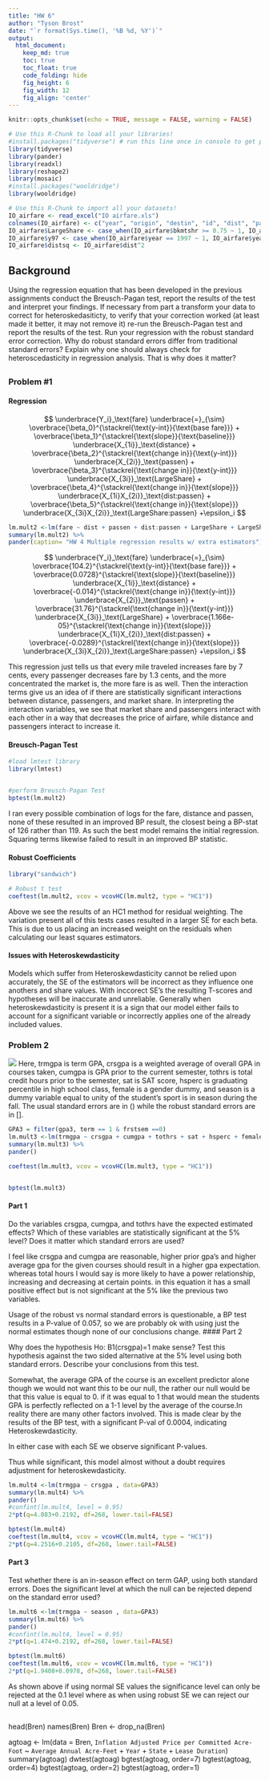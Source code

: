 ```yaml
---
title: "HW 6"
author: "Tyson Brost"
date: "`r format(Sys.time(), '%B %d, %Y')`"
output:
  html_document:  
    keep_md: true
    toc: true
    toc_float: true
    code_folding: hide
    fig_height: 6
    fig_width: 12
    fig_align: 'center'
---
```


```r
knitr::opts_chunk$set(echo = TRUE, message = FALSE, warning = FALSE)
```

```r
# Use this R-Chunk to load all your libraries!
#install.packages("tidyverse") # run this line once in console to get package
library(tidyverse)
library(pander)
library(readxl)
library(reshape2)
library(mosaic)
#install.packages("wooldridge")
library(wooldridge)
```

```r
# Use this R-Chunk to import all your datasets!
IO_airfare <- read_excel("IO airfare.xls")
colnames(IO_airfare) <- c("year", "origin", "destin", "id", "dist", "passen", "fare", "bkmtshr", "ldist", "y98", "y99", "y00", "lfare","ldistsq", "concen", "lpassen")
IO_airfare$LargeShare <- case_when(IO_airfare$bkmtshr >= 0.75 ~ 1, IO_airfare$bkmtshr < 0.75 ~ 0 )
IO_airfare$y97 <- case_when(IO_airfare$year == 1997 ~ 1, IO_airfare$year != 1997 ~ 0 )
IO_airfare$distsq <- IO_airfare$dist^2
```

## Background

Using the regression equation that has been developed in the previous assignments conduct the Breusch-Pagan test, report the results of the test and interpret your findings.
If necessary from part a transform your data to correct for heteroskedasiticty, to verify that your correction worked (at least made it better, it may not remove it) re-run the Breusch-Pagan test and report the results of the test.
Run your regression with the robust standard error correction. Why do robust standard errors differ from traditional standard errors?
Explain why one should always check for heteroscedasticity in regression analysis. That is why does it matter?

## {.tabset .tabset-pills .tabset-fade}

### Problem #1 {.tabset .tabset-pills .tabset-fade}


#### Regression

$$
\underbrace{Y_i}_\text{fare} \underbrace{=}_{\sim} \overbrace{\beta_0}^{\stackrel{\text{y-int}}{\text{base fare}}} + \overbrace{\beta_1}^{\stackrel{\text{slope}}{\text{baseline}}} \underbrace{X_{1i}}_\text{distance} + \overbrace{\beta_2}^{\stackrel{\text{change in}}{\text{y-int}}}  \underbrace{X_{2i}}_\text{passen} + \overbrace{\beta_3}^{\stackrel{\text{change in}}{\text{y-int}}}  \underbrace{X_{3i}}_\text{LargeShare} + \overbrace{\beta_4}^{\stackrel{\text{change in}}{\text{slope}}} \underbrace{X_{1i}X_{2i}}_\text{dist:passen}  +  \overbrace{\beta_5}^{\stackrel{\text{change in}}{\text{slope}}} \underbrace{X_{3i}X_{2i}}_\text{LargeShare:passen} +\epsilon_i
$$

```r
lm.mult2 <-lm(fare ~ dist + passen + dist:passen + LargeShare + LargeShare:passen, data=IO_airfare)
summary(lm.mult2) %>%
pander(caption= "HW 4 Multiple regression results w/ extra estimators")
```



$$
\underbrace{Y_i}_\text{fare} \underbrace{=}_{\sim} \overbrace{104.2}^{\stackrel{\text{y-int}}{\text{base fare}}} + \overbrace{0.0728}^{\stackrel{\text{slope}}{\text{baseline}}} \underbrace{X_{1i}}_\text{distance} + \overbrace{-0.014}^{\stackrel{\text{change in}}{\text{y-int}}}  \underbrace{X_{2i}}_\text{passen} + \overbrace{31.76}^{\stackrel{\text{change in}}{\text{y-int}}}  \underbrace{X_{3i}}_\text{LargeShare} + \overbrace{1.166e-05}^{\stackrel{\text{change in}}{\text{slope}}} \underbrace{X_{1i}X_{2i}}_\text{dist:passen}  +  \overbrace{-0.0289}^{\stackrel{\text{change in}}{\text{slope}}} \underbrace{X_{3i}X_{2i}}_\text{LargeShare:passen} +\epsilon_i
$$

This regression just tells us that every mile traveled increases fare by 7 cents, every passenger decreases fare by 1.3 cents, and the more concentrated the market is, the more fare is as well. Then the interaction terms give us an idea of if there are statistically significant interactions between distance, passengers, and market share. In interpreting the interaction variables, we see that market share and passengers interact with each other in a way that decreases the price of airfare, while distance and passengers interact to increase it. 

#### Breusch-Pagan Test 

```r
#load lmtest library
library(lmtest)


#perform Breusch-Pagan Test
bptest(lm.mult2)
```

I ran every possible combination of logs for the fare, distance and passen, none of these resulted in an improved BP result, the closest being a BP-stat of 126 rather than 119. As such the best model remains the initial regression. Squaring terms likewise failed to result in an improved BP statistic.


#### Robust Coefficients

```r
library("sandwich")

# Robust t test
coeftest(lm.mult2, vcov = vcovHC(lm.mult2, type = "HC1"))
```

Above we see the results of an HC1 method for residual weighting. The variation present all of this tests cases resulted in a larger SE for each beta. This is due to us placing an increased weight on the residuals when calculating our least squares estimators.

#### Issues with Heteroskewdasticity

Models which suffer from Heteroskewdasticity cannot be relied upon accurately, the SE of the estimators will be incorrect as they influence one anothers and share values. With inccorect SE's the resulting T-scores and hypotheses will be inaccurate and unreliable. Generally when heteroskewdasticity is present it is a sign that our model either fails to account for a significant variable or incorrectly applies one of the already included values.

### Problem 2 

![ ](HW6.png)
Here, trmgpa is term GPA, crsgpa is a weighted average of overall GPA in courses taken, cumgpa is GPA prior to the current semester, tothrs is total credit hours prior to the semester, sat is SAT score, hsperc is graduating percentile in high school class, female is a gender dummy, and season is a dummy variable equal to unity of the student’s sport is in season during the fall.  The usual standard errors are in () while the robust standard errors are in []. 

```r
GPA3 = filter(gpa3, term == 1 & frstsem ==0)
lm.mult3 <-lm(trmgpa ~ crsgpa + cumgpa + tothrs + sat + hsperc + female + season, data=GPA3)
summary(lm.mult3) %>%
pander()

coeftest(lm.mult3, vcov = vcovHC(lm.mult3, type = "HC1"))


bptest(lm.mult3)
```

#### Part 1

Do the variables crsgpa, cumgpa, and tothrs have the expected estimated effects? Which of these variables are statistically significant at the 5% level?  Does it matter which standard errors are used?

I feel like crsgpa and cumgpa are reasonable, higher prior gpa's and higher average gpa for the given courses should result in a higher gpa expectation. whereas total hours I would say is more likely to have a power relationship, increasing and decreasing at certain points. in this equation it has a small positive effect but is not significant at the 5% like the previous two variables.

Usage of the robust vs normal standard errors is questionable, a BP test results in a P-value of 0.057, so we are probably ok with using just the normal estimates though none of our conclusions change. 
#### Part 2

Why does the hypothesis Ho: B1(crsgpa)=1 make sense?  Test this hypothesis against the two sided alternative at the 5% level using both standard errors.  Describe your conclusions from this test.

Somewhat, the average GPA of the course is an excellent predictor alone though we would not want this to be our null, the rather our null would be that this value is equal to 0. if it was equal to 1 that would mean the students GPA is perfectly reflected on a 1-1 level by the average of the course.In reality there are many other factors involved. This is made clear by the results of the BP test, with a significant P-val of 0.0004, indicating Heteroskewdasticity.


In either case with each SE we observe significant P-values. 

Thus while significant, this model almost without a doubt requires adjustment for heteroskewdasticity.
```r
lm.mult4 <-lm(trmgpa ~ crsgpa , data=GPA3)
summary(lm.mult4) %>%
pander()
#confint(lm.mult4, level = 0.95)
2*pt(q=4.083+0.2192, df=268, lower.tail=FALSE)
```

```r
bptest(lm.mult4)
coeftest(lm.mult4, vcov = vcovHC(lm.mult4, type = "HC1"))
2*pt(q=4.2516+0.2105, df=268, lower.tail=FALSE)


```


#### Part 3

Test whether there is an in-season effect on term GAP, using both standard errors. Does the significant level at which the null can be rejected depend on the standard error used?

```r
lm.mult6 <-lm(trmgpa ~ season , data=GPA3)
summary(lm.mult6) %>%
pander()
#confint(lm.mult4, level = 0.95)
2*pt(q=1.474+0.2192, df=268, lower.tail=FALSE)
```


```r
bptest(lm.mult6)
coeftest(lm.mult6, vcov = vcovHC(lm.mult6, type = "HC1"))
2*pt(q=1.9408+0.0978, df=268, lower.tail=FALSE)


```

As shown above if using normal SE values the significance level can only be rejected at the 0.1 level where as when using robust SE we can reject our null at a level of 0.05.

##

head(Bren)
names(Bren)
Bren <- drop_na(Bren)

agtoag <- lm(data = Bren, `Inflation Adjusted Price per Committed Acre-Foot` ~ `Average Annual Acre-Feet` + `Year`  + `State` + `Lease Duration`)
summary(agtoag)
dwtest(agtoag)
bgtest(agtoag, order=7)
bgtest(agtoag, order=4)
bgtest(agtoag, order=2)
bgtest(agtoag, order=1)

